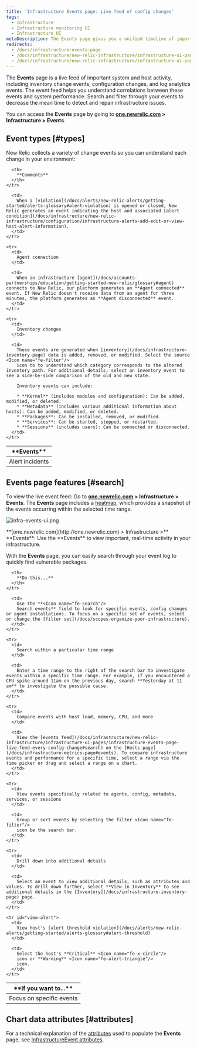 ```yaml
---
title: 'Infrastructure Events page: Live feed of config changes'
tags:
  - Infrastructure
  - Infrastructure monitoring UI
  - Infrastructure UI
metaDescription: The Events page gives you a unified timeline of important changes and events in your architecture.
redirects:
  - /docs/infrastructure-events-page
  - /docs/infrastructure/new-relic-infrastructure/infrastructure-ui-pages/infrastructure-events-page-live-feed-every-agent
  - /docs/infrastructure/new-relic-infrastructure/infrastructure-ui-pages/infrastructure-events-page
---
```


The **Events** page is a live feed of important system and host activity, including inventory change events, configuration changes, and log analytics events. The event feed helps you understand correlations between these events and system performance. Search and filter through your events to decrease the mean time to detect and repair infrastructure issues.

You can access the **Events** page by going to **[one.newrelic.com](http://one.newrelic.com) > Infrastructure > Events**.

## Event types [#types]

New Relic collects a variety of change events so you can understand each change in your environment:

<table>
  <thead>
    <tr>
      <th style={{ width: "200px" }}>
        **Events**
      </th>

      <th>
        **Comments**
      </th>
    </tr>
  </thead>

  <tbody>
    <tr>
      <td>
        Alert incidents
      </td>

      <td>
        When a [violation](/docs/alerts/new-relic-alerts/getting-started/alerts-glossary#alert-violation) is opened or closed, New Relic generates an event indicating the host and associated [alert condition](/docs/infrastructure/new-relic-infrastructure/configuration/infrastructure-alerts-add-edit-or-view-host-alert-information).
      </td>
    </tr>

    <tr>
      <td>
        Agent connection
      </td>

      <td>
        When an infrastructure [agent](/docs/accounts-partnerships/education/getting-started-new-relic/glossary#agent) connects to New Relic, our platform generates an **Agent connected** event. If New Relic doesn't receive data from an agent for three minutes, the platform generates an **Agent disconnected** event.
      </td>
    </tr>

    <tr>
      <td>
        Inventory changes
      </td>

      <td>
        These events are generated when [inventory](/docs/infrastructure-inventory-page) data is added, removed, or modified. Select the source <Icon name="fe-filter"/>
        icon to to understand which category corresponds to the altered inventory path. For additional details, select an inventory event to see a side-by-side comparison of the old and new state.

        Inventory events can include:

        * **Kernel** (includes modules and configuration): Can be added, modified, or deleted.
        * **Metadata** (includes various additional information about hosts): Can be added, modified, or deleted.
        * **Packages**: Can be installed, removed, or modified.
        * **Services**: Can be started, stopped, or restarted.
        * **Sessions** (includes users): Can be connected or disconnected.
      </td>
    </tr>
  </tbody>
</table>

## Events page features [#search]

To view the live event feed: Go to **[one.newrelic.com](http://one.newrelic.com) > Infrastructure > Events**. The **Events** page includes a [heatmap](/docs/infrastructure/new-relic-infrastructure/infrastructure-ui-pages/events-heatmap-examine-patterns-time-range), which provides a snapshot of the events occurring within the selected time range.

![infra-events-ui.png](./images/infra-events-ui.png "infra-events-ui.png")

<figcaption>
  **[one.newrelic.com](http://one.newrelic.com) > Infrastructure >** **Events**: Use the **Events** to view important, real-time activity in your infrastructure.
</figcaption>

With the **Events** page, you can easily search through your event log to quickly find vulnerable packages.

<table>
  <thead>
    <tr>
      <th style={{ width: "230px" }}>
        **If you want to...**
      </th>

      <th>
        **Do this...**
      </th>
    </tr>
  </thead>

  <tbody>
    <tr>
      <td>
        Focus on specific events
      </td>

      <td>
        Use the **<Icon name="fe-search"/>
        Search events** field to look for specific events, config changes or agent installations. To focus on a specific set of events, select or change the [filter set](/docs/scopes-organize-your-infrastructure).
      </td>
    </tr>

    <tr>
      <td>
        Search within a particular time range
      </td>

      <td>
        Enter a time range to the right of the search bar to investigate events within a specific time range. For example, if you encountered a CPU spike around 11am on the previous day, search **Yesterday at 11 am** to investigate the possible cause.
      </td>
    </tr>

    <tr>
      <td>
        Compare events with host load, memory, CPU, and more
      </td>

      <td>
        View the [events feed](/docs/infrastructure/new-relic-infrastructure/infrastructure-ui-pages/infrastructure-events-page-live-feed-every-config-change#search) on the [Hosts page](/docs/infrastructure-metrics-page#events). To compare infrastructure events and performance for a specific time, select a range via the time picker or drag and select a range on a chart.
      </td>
    </tr>

    <tr>
      <td>
        View events specifically related to agents, config, metadata, services, or sessions
      </td>

      <td>
        Group or sort events by selecting the filter <Icon name="fe-filter"/>
        icon be the search bar.
      </td>
    </tr>

    <tr>
      <td>
        Drill down into additional details
      </td>

      <td>
        Select an event to view additional details, such as attributes and values. To drill down further, select **View in Inventory** to see additional details in the [Inventory](/docs/infrastructure-inventory-page) page.
      </td>
    </tr>

    <tr id="view-alert">
      <td>
        View host's [alert threshold violation](/docs/alerts/new-relic-alerts/getting-started/alerts-glossary#alert-threshold)
      </td>

      <td>
        Select the host's **Critical** <Icon name="fe-x-circle"/>
        icon or **Warning** <Icon name="fe-alert-triangle"/>
        icon.
      </td>
    </tr>
  </tbody>
</table>

## Chart data attributes [#attributes]

For a technical explanation of the [attributes](/docs/accounts-partnerships/education/getting-started-new-relic/glossary#attribute) used to populate the **Events** page, see [InfrastructureEvent attributes](/docs/infrastructure/new-relic-infrastructure/data-instrumentation/default-infrastructure-attributes-events#infrastructure-event-attributes).
